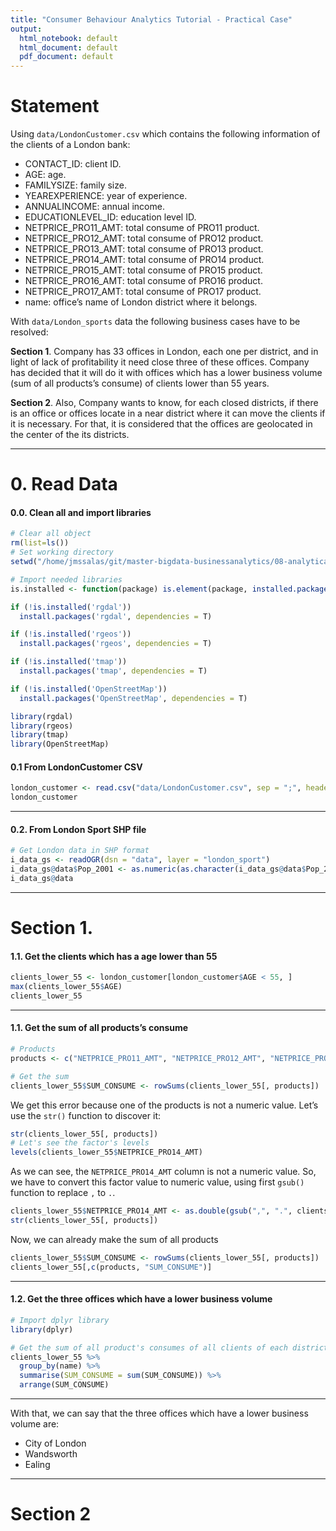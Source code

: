 ```yaml
---
title: "Consumer Behaviour Analytics Tutorial - Practical Case"
output:
  html_notebook: default
  html_document: default
  pdf_document: default
---
```


# Statement

Using `data/LondonCustomer.csv` which contains the following information of the clients of a London bank:

- CONTACT_ID: client ID.
- AGE: age.
- FAMILYSIZE: family size.
- YEAREXPERIENCE: year of experience.
- ANNUALINCOME: annual income.
- EDUCATIONLEVEL_ID: education level ID.
- NETPRICE_PRO11_AMT: total consume of PRO11 product.
- NETPRICE_PRO12_AMT: total consume of PRO12 product.
- NETPRICE_PRO13_AMT: total consume of PRO13 product.
- NETPRICE_PRO14_AMT: total consume of PRO14 product.
- NETPRICE_PRO15_AMT: total consume of PRO15 product.
- NETPRICE_PRO16_AMT: total consume of PRO16 product.
- NETPRICE_PRO17_AMT: total consume of PRO17 product.
- name: office's name of London district where it belongs.

With `data/London_sports` data the following business cases have to be resolved:

**Section 1**. Company has 33 offices in London, each one per district, and in light of lack of profitability it need close three of these offices. Company has decided that it will do it with offices which has a lower business volume (sum of all products's consume) of clients lower than 55 years.

**Section 2**. Also, Company wants to know, for each closed districts, if there is an office or offices locate in a near district where it can move the clients if it is necessary. For that, it is considered that the offices are geolocated in the center of the its districts.


---

# 0. Read Data

#### 0.0. Clean all and import libraries
```r
# Clear all object
rm(list=ls())
# Set working directory
setwd("/home/jmssalas/git/master-bigdata-businessanalytics/08-analytical-applications/03-location-analytics")
```


```r
# Import needed libraries
is.installed <- function(package) is.element(package, installed.packages())

if (!is.installed('rgdal')) 
  install.packages('rgdal', dependencies = T)

if (!is.installed('rgeos')) 
  install.packages('rgeos', dependencies = T)

if (!is.installed('tmap')) 
  install.packages('tmap', dependencies = T)

if (!is.installed('OpenStreetMap')) 
  install.packages('OpenStreetMap', dependencies = T)

library(rgdal)
library(rgeos)
library(tmap) 
library(OpenStreetMap)
```


#### 0.1 From LondonCustomer CSV
```r
london_customer <- read.csv("data/LondonCustomer.csv", sep = ";", header = T)
london_customer
```

---

#### 0.2. From London Sport SHP file
```r
# Get London data in SHP format
i_data_gs <- readOGR(dsn = "data", layer = "london_sport")
i_data_gs@data$Pop_2001 <- as.numeric(as.character(i_data_gs@data$Pop_2001))
i_data_gs@data
```

---

# Section 1.

#### 1.1. Get the clients which has a age lower than 55
```r
clients_lower_55 <- london_customer[london_customer$AGE < 55, ]
max(clients_lower_55$AGE)
clients_lower_55
```

---

#### 1.1. Get the sum of all products's consume
```r
# Products
products <- c("NETPRICE_PRO11_AMT", "NETPRICE_PRO12_AMT", "NETPRICE_PRO13_AMT", "NETPRICE_PRO14_AMT", "NETPRICE_PRO15_AMT", "NETPRICE_PRO16_AMT", "NETPRICE_PRO17_AMT")

# Get the sum
clients_lower_55$SUM_CONSUME <- rowSums(clients_lower_55[, products])
```

We get this error because one of the products is not a numeric value. Let's use the `str()` function to discover it:
```r
str(clients_lower_55[, products])
# Let's see the factor's levels
levels(clients_lower_55$NETPRICE_PRO14_AMT)
```

As we can see, the `NETPRICE_PRO14_AMT` column is not a numeric value. So, we have to convert this factor value to numeric value, using first `gsub()` function to replace `,` to `.`.
```r
clients_lower_55$NETPRICE_PRO14_AMT <- as.double(gsub(",", ".", clients_lower_55$NETPRICE_PRO14_AMT))
str(clients_lower_55[, products])
```


Now, we can already make the sum of all products
```r
clients_lower_55$SUM_CONSUME <- rowSums(clients_lower_55[, products])
clients_lower_55[,c(products, "SUM_CONSUME")]
```


---

#### 1.2. Get the three offices which have a lower business volume

```r
# Import dplyr library
library(dplyr)

# Get the sum of all product's consumes of all clients of each districts
clients_lower_55 %>%
  group_by(name) %>%
  summarise(SUM_CONSUME = sum(SUM_CONSUME)) %>%
  arrange(SUM_CONSUME)
```

---

With that, we can say that the three offices which have a lower business volume are: 

- City of London
- Wandsworth
- Ealing



---

# Section 2
```r

```


```r

```

